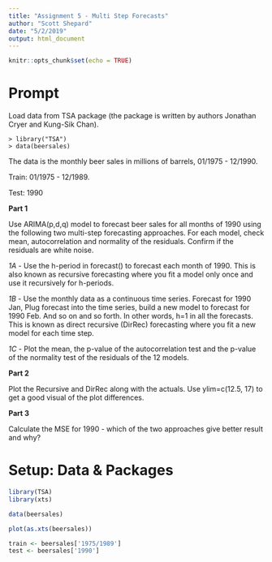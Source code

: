 ```yaml
---
title: "Assignment 5 - Multi Step Forecasts"
author: "Scott Shepard"
date: "5/2/2019"
output: html_document
---
```


```r
knitr::opts_chunk$set(echo = TRUE)
```

# Prompt

Load data from TSA package (the package is written by authors Jonathan Cryer and Kung-Sik Chan).
```
> library("TSA")
> data(beersales)
```
The data is the monthly beer sales in millions of barrels, 01/1975 - 12/1990.

Train: 01/1975 - 12/1989.

Test: 1990

**Part 1**

Use ARIMA(p,d,q) model to forecast beer sales for all months of 1990 using the following two multi-step forecasting approaches. For each model, check mean, autocorrelation and normality of the residuals. Confirm if the residuals are white noise.

*1A* - Use the h-period in forecast() to forecast each month of 1990. This is also known as recursive forecasting where you fit a model only once and use it recursively for h-periods.

*1B* - Use the monthly data as a continuous time series. Forecast for 1990 Jan, Plug forecast into the time series, build a new model to forecast for 1990 Feb. And so on and so forth. In other words, h=1 in all the forecasts. This is known as direct recursive (DirRec) forecasting where you fit a new model for each time step.

*1C* - Plot the mean, the p-value of the autocorrelation test and the p-value of the normality test of the residuals of the 12 models.

**Part 2**

Plot the Recursive and DirRec along with the actuals. Use ylim=c(12.5, 17) to get a good visual of the plot differences.

**Part 3**

Calculate the MSE for 1990 - which of the two approaches give better result and why?

# Setup: Data & Packages

```r
library(TSA)
library(xts)

data(beersales)

plot(as.xts(beersales))
```


```r
train <- beersales['1975/1989']
test <- beersales['1990']
```


```r

```


```r

```


```r

```


```r

```


```r

```


```r

```


```r

```


```r

```


```r

```


```r

```


```r

```


```r

```


```r

```


```r

```


```r

```


```r

```


```r

```


```r

```


```r

```


